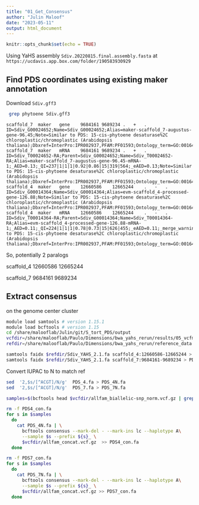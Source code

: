 ```yaml
---
title: "01_Get_Consensus"
author: "Julin Maloof"
date: "2023-05-11"
output: html_document
---
```


```r
knitr::opts_chunk$set(echo = TRUE)
```

Using YaHS assembly `Sdiv.20220815.final.assembly.fasta` at `https://ucdavis.app.box.com/folder/190583930929`


##  Find PDS coordinates using existing maker annotation
Download `Sdiv.gff3`

```bash
 grep phytoene Sdiv.gff3                                                                
```
 
```
scaffold_7	maker	gene	9684161	9689234	.	+	.	ID=Sdiv_G00024652;Name=Sdiv_G00024652;Alias=maker-scaffold_7-augustus-gene-96.45;Note=Similar to PDS: 15-cis-phytoene desaturase%2C chloroplastic/chromoplastic (Arabidopsis thaliana);Dbxref=InterPro:IPR002937,PFAM:PF01593;Ontology_term=GO:0016491;
scaffold_7	maker	mRNA	9684161	9689234	.	+	.	ID=Sdiv_T00024652-RA;Parent=Sdiv_G00024652;Name=Sdiv_T00024652-RA;Alias=maker-scaffold_7-augustus-gene-96.45-mRNA-1;_AED=0.13;_QI=237|1|1|1|0.92|0.86|15|319|564;_eAED=0.13;Note=Similar to PDS: 15-cis-phytoene desaturase%2C chloroplastic/chromoplastic (Arabidopsis thaliana);Dbxref=InterPro:IPR002937,PFAM:PF01593;Ontology_term=GO:0016491;
scaffold_4	maker	gene	12660586	12665244	.	-	.	ID=Sdiv_G00014364;Name=Sdiv_G00014364;Alias=evm-scaffold_4-processed-gene-126.88;Note=Similar to PDS: 15-cis-phytoene desaturase%2C chloroplastic/chromoplastic (Arabidopsis thaliana);Dbxref=InterPro:IPR002937,PFAM:PF01593;Ontology_term=GO:0016491;
scaffold_4	maker	mRNA	12660586	12665244	.	-	.	ID=Sdiv_T00014364-RA;Parent=Sdiv_G00014364;Name=Sdiv_T00014364-RA;Alias=evm-scaffold_4-processed-gene-126.88-mRNA-1;_AED=0.11;_QI=224|1|1|1|0.78|0.73|15|626|455;_eAED=0.11;_merge_warning=1;Note=Similar to PDS: 15-cis-phytoene desaturase%2C chloroplastic/chromoplastic (Arabidopsis thaliana);Dbxref=InterPro:IPR002937,PFAM:PF01593;Ontology_term=GO:001649
```

So, potentially 2 paralogs

scaffold_4 12660586	12665244

scaffold_7 9684161	9689234

## Extract consensus

on the genome center cluster

```bash
module load samtools # version 1.15.1
module load bcftools # version 1.15
cd /share/malooflab/Julin/git/S_tort_PDS/output
vcfdir=/share/malooflab/Paulo/Dimensions/bwa_yahs_rerun/results/05_vcfmerge-norm
refdir=/share/malooflab/Paulo/Dimensions/bwa_yahs_rerun/reference_data
```

```bash
samtools faidx $refdir/Sdiv_YAHS_2.1.fa scaffold_4:12660586-12665244 > PDS_4.fa
samtools faidx $refdir/Sdiv_YAHS_2.1.fa scaffold_7:9684161-9689234 > PDS_7.fa
```

Convert IUPAC to N to match ref
```bash
sed  '2,$s/[^ACGT]/N/g'  PDS_4.fa > PDS_4N.fa
sed  '2,$s/[^ACGT]/N/g'  PDS_7.fa > PDS_7N.fa
```


```bash
samples=$(bcftools head $vcfdir/allfam_biallelic-snp_norm.vcf.gz | grep "#CHROM" | cut -f 10-)
```

```bash
rm -f PDS4_con.fa
for s in $samples
  do
    cat PDS_4N.fa | \
      bcftools consensus --mark-del - --mark-ins lc --haplotype A\
      --sample $s --prefix ${s}_ \
      $vcfdir/allfam_concat.vcf.gz  >> PDS4_con.fa 
  done
```

```bash
rm -f PDS7_con.fa
for s in $samples
  do
    cat PDS_7N.fa | \
      bcftools consensus --mark-del - --mark-ins lc --haplotype A\
      --sample $s --prefix ${s}_ \
      $vcfdir/allfam_concat.vcf.gz >> PDS7_con.fa 
  done
```


